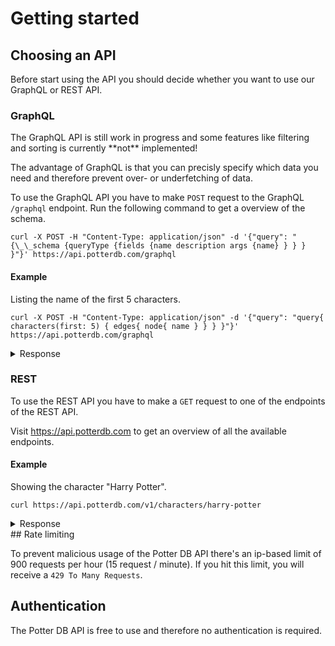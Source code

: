 
# Getting started

## Choosing an API

Before start using the API you should decide whether you want to use our GraphQL or REST API.

### GraphQL

<Callout type="warning" emoji="⚠️">
  The GraphQL API is still work in progress and some features like filtering and
  sorting is currently **not** implemented!
</Callout>

The advantage of GraphQL is that you can precisly specify which data you need and therefore prevent over- or underfetching of data.

To use the GraphQL API you have to make `POST` request to the GraphQL `/graphql` endpoint.
Run the following command to get a overview of the schema.

```shell
curl -X POST -H "Content-Type: application/json" -d '{"query": "{\_\_schema {queryType {fields {name description args {name} } } } }"}' https://api.potterdb.com/graphql
```

#### Example

Listing the name of the first 5 characters.

```shell
curl -X POST -H "Content-Type: application/json" -d '{"query": "query{ characters(first: 5) { edges{ node{ name } } } }"}' https://api.potterdb.com/graphql
```

<details>
  <summary>Response</summary>
  ```json
  {
    "data": {
      "characters": {
        "edges": [
          {
            "node": {
              "name": "'Handsome Poltergeist'"
            }
          },
          {
            "node": {
              "name": "'Mrs Next Door'"
            }
          },
          {
            "node": {
              "name": "1992 Gryffindor vs Slytherin Quidditch match spectators"
            }
          },
          {
            "node": {
              "name": "1996 Gryffindor Quidditch Keeper trials spectators"
            }
          },
          {
            "node": {
              "name": "19th-century Flying Instructor"
            }
          }
        ]
      }
    }
  }
```

</details>

### REST

To use the REST API you have to make a `GET` request to one of the endpoints of the REST API.

Visit https://api.potterdb.com to get an overview of all the available endpoints.

#### Example

Showing the character "Harry Potter".

```shell
curl https://api.potterdb.com/v1/characters/harry-potter
```

<details>
  <summary>Response</summary>
  ```json
  {
    "data": {
      "id": "bc9a37f1-4831-4246-a4a2-ebbce26eff72",
      "type": "character",
      "attributes": {
        "slug": "harry-potter",
        "name": "Harry James Potter",
        "born": "31 July 1980, Godric's Hollow, West Country, England, Great Britain",
        "died": null,
        "gender": "Male",
        "species": "Human",
        "height": null,
        "weight": null,
        "hair_color": "Jet-black",
        "eye_color": "Bright green",
        "skin_color": "Light",
        "blood_status": "Half-blood",
        "marital_status": "Married",
        "nationality": "English",
        "animagus": null,
        "boggart": "Dementor",
        "house": "Gryffindor",
        "patronus": "Stag",
        "alias_names": [
          "The Boy Who Lived",
          "The Chosen One",
          "Undesirable No. 1",
          "Lightning (by Potterwatch)",
          "The Boy Who Lied (by the Daily Prophet)",
          "Gregory Goyle (under disguise of Polyjuice Potion)",
          "Neville Longbottom (the name he told Stanley Shunpike in his third year)",
          "Barny Weasley (under disguise of Polyjuice Potion)",
          "Vernon Dudley (the name he used to disguise his identity from Snatchers)",
          "Albert Runcorn (under disguise of Polyjuice Potion)",
          "Potty (by Peeves and Slytherins)"
        ],
        "family_members": [
          "James Potter I (father) †",
          "Lily J. Potter (née Evans) (mother) †",
          "Ginevra Potter (née Weasley) (wife)",
          "James Potter II (son)",
          "Albus Potter (son)",
          "Lily L. Potter (daughter)",
          "Arthur Weasley (father-in-law)",
          "Molly Weasley (née Prewett) (mother-in-law)",
          "William Weasley (brother-in-law)",
          "Charles Weasley (brother-in-law)",
          "Percy Weasley (brother-in-law)",
          "Fred Weasley (brother-in-law) †",
          "George Weasley (brother-in-law)",
          "Ronald Weasley (brother-in-law)",
          "Fleur Weasley (née Delacour) (sister-in-law)",
          "Audrey Weasley (sister-in-law)",
          "Angelina Weasley (née Johnson) (sister-in-law)",
          "Hermione Granger (sister-in-law)",
          "Victoire Weasley (niece-in-law)",
          "Dominique Weasley (niece-in-law)",
          "Louis Weasley (nephew-in-law)",
          "Molly Weasley II (niece-in-law)",
          "Lucy Weasley (niece-in-law)",
          "Fred Weasley II (nephew-in-law)",
          "Roxanne Weasley (niece-in-law)",
          "Rose Granger-Weasley (niece-in-law)",
          "Hugo Granger-Weasley (nephew-in-law)",
          "Fleamont Potter (paternal grandfather) †",
          "Euphemia Potter (paternal grandmother) †",
          "Mr Evans (maternal grandfather) †",
          "Mrs Evans (maternal grandmother) †",
          "Petunia Dursley (née Evans) (maternal aunt/guardian) †",
          "Vernon Dursley (maternal uncle by marriage/guardian)",
          "Dudley Dursley (maternal first cousin)",
          "Mrs Dursley (maternal first cousin-in-law)",
          "Hardwin Potter (paternal ancestor) †",
          "Iolanthe Potter (née Peverell) (paternal ancestor) †",
          "Linfred of Stinchcombe (paternal ancestor) †",
          "Mr Peverell (paternal ancestor) †",
          "Ignotus Peverell (paternal ancestor) †",
          "Lord Voldemort (paternal distant cousin) †",
          "Delphini (paternal distant cousin)",
          "Potter family",
          "Evans family (maternal family)",
          "Fleamont family (paternal ancestors)",
          "Peverell family (paternal ancestors)",
          "Weasley family (in-laws)",
          "Prewett family (in-laws)",
          "House of Black (in-laws)"
        ],
        "jobs": [
          "Head of British Auror Office (formerly)",
          "Guest lecturer on Defence Against the Dark Arts",
          "Head of the Department of Magical Law Enforcement"
        ],
        "romances": ["Cho Chang (ex-girlfriend)", "Ginevra Potter (wife)"],
        "titles": [
          "Triwizard Champion",
          "Seeker",
          "Quidditch Captain",
          "Master of Death"
        ],
        "wands": [
          "11', Holly, phoenix feather",
          "10¾', Vine, dragon heartstring (temporarily)",
          "10', Blackthorn, unknown core (temporarily)",
          "10', Hawthorn, unicorn hair (temporarily)",
          "15', Elder, thestral hair (temporarily)"
        ],
        "image": "https://static.wikia.nocookie.net/harrypotter/images/9/97/Harry_Potter.jpg",
        "wiki": "https://harrypotter.fandom.com/wiki/Harry_Potter"
      }
    },
    "meta": {
      "copyright": "© 2022 Potter DB API",
      "generated_at": "2022-10-11T09:30:49.628Z"
    },
    "links": {
      "self": "https://api.potterdb.com/v1/characters/harry-potter"
    }
  }
  ```
</details>
## Rate limiting

To prevent malicious usage of the Potter DB API there's an ip-based limit of 900 requests per hour (15 request / minute). If you hit this limit, you will receive a `429 To Many Requests`.

## Authentication

The Potter DB API is free to use and therefore no authentication is required.
